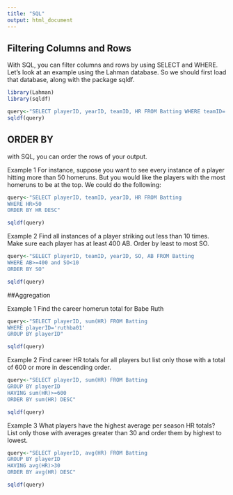 ```yaml
---
title: "SQL"
output: html_document
---
```


## Filtering Columns and Rows
With SQL, you can filter columns and rows by using SELECT and WHERE. Let's look at an example using the Lahman database. So we should first load that database, along with the package sqldf.
```r
library(Lahman)
library(sqldf)
```

```r
query<-"SELECT playerID, yearID, teamID, HR FROM Batting WHERE teamID='NYA'and yearID=1927"
sqldf(query)

```

## ORDER BY

with SQL, you can order the rows of your output. 

Example 1
For instance, suppose you want to see every instance of a player hitting more than 50 homeruns. But you would like the players with the most homeruns to be at the top. We could do the following:

```r
query<-"SELECT playerID, teamID, yearID, HR FROM Batting
WHERE HR>50
ORDER BY HR DESC"

sqldf(query)
```

Example 2
Find all instances of a player striking out less than 10 times. Make sure each player has at least 400 AB. Order by least to most SO.
```r
query<-"SELECT playerID, teamID, yearID, SO, AB FROM Batting
WHERE AB>=400 and SO<10
ORDER BY SO"

sqldf(query)
```

##Aggregation



Example 1
Find the career homerun total for Babe Ruth

```r
query<-"SELECT playerID, sum(HR) FROM Batting
WHERE playerID='ruthba01'
GROUP BY playerID"

sqldf(query)
```

Example 2
Find career HR totals for all players but list only those with a total of 600 or more in descending order.

```r
query<-"SELECT playerID, sum(HR) FROM Batting
GROUP BY playerID
HAVING sum(HR)>=600
ORDER BY sum(HR) DESC"

sqldf(query)
```

Example 3
What players have the highest average per season HR totals? List only those with averages greater than 30 and order them by highest to lowest.

```r
query<-"SELECT playerID, avg(HR) FROM Batting
GROUP BY playerID
HAVING avg(HR)>30
ORDER BY avg(HR) DESC"

sqldf(query)
```

